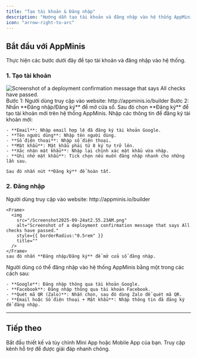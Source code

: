 ```yaml
---
title: "Tạo tài khoản & Đăng nhập"
description: "Hướng dẫn tạo tài khoản và đăng nhập vào hệ thống AppMinis."
icon: "arrow-right-to-arc"
---
```


## Bắt đầu với AppMinis

Thực hiện các bước dưới đây để tạo tài khoản và đăng nhập vào hệ thống.

### 1. Tạo tài khoản

<AccordionGroup>
  <Accordion title="Truy cập website" icon="globe">
    <Frame>
      <img
        src="/Screenshot2025-09-24at2.55.56AM.png"
        alt="Screenshot of a deployment confirmation message that says All checks have passed."
        style={{ borderRadius:"0.5rem" }}
        title=""
      />
    </Frame>
    Bước 1: Người dùng truy cập vào website: http://appminis.io/builder
    Bước 2: Nhấn **Đăng nhập/Đăng ký** để mở cửa sổ. Sau đó chọn **Đăng ký** để tạo tài khoản mới trên hệ thống AppMinis.
  </Accordion>
  <Accordion title="Màn hình đăng ký" icon="user-plus">
    Nhập các thông tin để đăng ký tài khoản mới:

    - **Email**: Nhập email hợp lệ đã đăng ký tài khoản Google.
    - **Tên người dùng**: Nhập tên người dùng.
    - **Số điện thoại**: Nhập số điện thoại.
    - **Mật khẩu**: Mật khẩu phải từ 8 ký tự trở lên.
    - **Xác nhận mật khẩu**: Nhập lại chính xác mật khẩu vừa nhập.
    - **Ghi nhớ mật khẩu**: Tick chọn nếu muốn đăng nhập nhanh cho những lần sau.

    Sau đó nhấn nút **Đăng ký** để hoàn tất.
  </Accordion>
</AccordionGroup>

### 2. Đăng nhập

<AccordionGroup>
  <Accordion title="Truy cập website" icon="globe">
    Người dùng truy cập vào website: http://appminis.io/builder

    <Frame>
      <img
        src="/Screenshot2025-09-24at2.55.23AM.png"
        alt="Screenshot of a deployment confirmation message that says All checks have passed."
        style={{ borderRadius:"0.5rem" }}
        title=""
      />
    </Frame>
    sau đó nhấn **Đăng nhập/Đăng ký** để mở cửa sổ đăng nhập.
  </Accordion>
  <Accordion title="Các phương thức đăng nhập" icon="key">
    Người dùng có thể đăng nhập vào hệ thống AppMinis bằng một trong các cách sau:

    - **Google**: Đăng nhập thông qua tài khoản Google.
    - **Facebook**: Đăng nhập thông qua tài khoản Facebook.
    - **Quét mã QR (Zalo)**: Nhấn chọn, sau đó dùng Zalo để quét mã QR.
    - **Email hoặc Số điện thoại + Mật khẩu**: Nhập thông tin đã đăng ký để đăng nhập.
  </Accordion>
</AccordionGroup>

---

## Tiếp theo

<CardGroup cols={2}>
  <Card title="Khám phá App Builder" icon="pen-to-square" href="/app-builder/builder/pages/home">
    Bắt đầu thiết kế và tùy chỉnh Mini App hoặc Mobile App của bạn.
  </Card>
  <Card title="Hỗ trợ & tài liệu" icon="stars" href="/app-builder/builder/support">
    Truy cập kênh hỗ trợ để được giải đáp nhanh chóng.
  </Card>
</CardGroup>